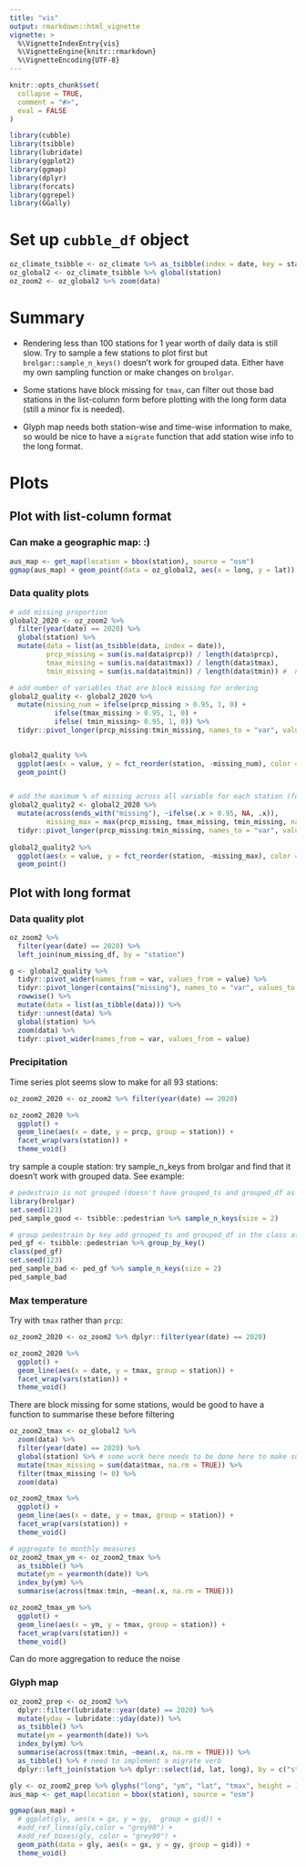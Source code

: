 ```yaml
---
title: "vis"
output: rmarkdown::html_vignette
vignette: >
  %\VignetteIndexEntry{vis}
  %\VignetteEngine{knitr::rmarkdown}
  %\VignetteEncoding{UTF-8}
---
```


```r
knitr::opts_chunk$set(
  collapse = TRUE,
  comment = "#>",
  eval = FALSE
)
```

```r
library(cubble)
library(tsibble)
library(lubridate)
library(ggplot2)
library(ggmap)
library(dplyr)
library(forcats)
library(ggrepel)
library(GGally)
```

# Set up `cubble_df` object

```r
oz_climate_tsibble <- oz_climate %>% as_tsibble(index = date, key = station)
oz_global2 <- oz_climate_tsibble %>% global(station)
oz_zoom2 <- oz_global2 %>% zoom(data)
```


# Summary

- Rendering less than 100 stations for 1 year worth of daily data is still slow. Try to sample a few stations to plot first but `brolgar::sample_n_keys()` doesn't work for grouped data. Either have my own sampling function or make changes on `brolgar`. 

- Some stations have block missing for `tmax`, can filter out those bad stations in the list-column form before plotting with the long form data (still a minor fix is needed).

- Glyph map needs both station-wise and time-wise information to make, so would be nice to have a `migrate` function that add station wise info to the long format.


# Plots

## Plot with list-column format

### Can make a geographic map: :)

```r
aus_map <- get_map(location = bbox(station), source = "osm")
ggmap(aus_map) + geom_point(data = oz_global2, aes(x = long, y = lat))
```

### Data quality plots

```r
# add missing proportion
global2_2020 <- oz_zoom2 %>% 
  filter(year(date) == 2020) %>%
  global(station) %>% 
  mutate(data = list(as_tsibble(data, index = date)),
         prcp_missing = sum(is.na(data$prcp)) / length(data$prcp),
         tmax_missing = sum(is.na(data$tmax)) / length(data$tmax),
         tmin_missing = sum(is.na(data$tmin)) / length(data$tmin)) #  nest time-wise back to list-column form is not working for tsibble

# add number of variables that are block missing for ordering
global2_quality <- global2_2020 %>% 
  mutate(missing_num = ifelse(prcp_missing > 0.95, 1, 0) + 
           ifelse(tmax_missing > 0.95, 1, 0) + 
           ifelse( tmin_missing> 0.95, 1, 0)) %>% 
  tidyr::pivot_longer(prcp_missing:tmin_missing, names_to = "var", values_to = "value")
 

global2_quality %>% 
  ggplot(aes(x = value, y = fct_reorder(station, -missing_num), color = var)) + 
  geom_point()


# add the maximum % of missing across all variable for each station (for ordering) - block missings are recoded as NA and not counted
global2_quality2 <- global2_2020 %>% 
  mutate(across(ends_with("missing"), ~ifelse(.x > 0.95, NA, .x)), 
         missing_max = max(prcp_missing, tmax_missing, tmin_missing, na.rm = TRUE)) %>% 
  tidyr::pivot_longer(prcp_missing:tmin_missing, names_to = "var", values_to = "value")
 
global2_quality2 %>% 
  ggplot(aes(x = value, y = fct_reorder(station, -missing_max), color = var)) + 
  geom_point()
```

## Plot with long format

### Data quality plot 

```r
oz_zoom2 %>% 
  filter(year(date) == 2020) %>% 
  left_join(num_missing_df, by = "station")

g <- global2_quality %>% 
  tidyr::pivot_wider(names_from = var, values_from = value) %>% 
  tidyr::pivot_longer(contains("missing"), names_to = "var", values_to = "value") %>% 
  rowwise() %>% 
  mutate(data = list(as_tibble(data))) %>% 
  tidyr::unnest(data) %>% 
  global(station) %>% 
  zoom(data) %>% 
  tidyr::pivot_wider(names_from = var, values_from = value)

```

### Precipitation

Time series plot seems slow to make for all 93 stations:  

```r
oz_zoom2_2020 <- oz_zoom2 %>% filter(year(date) == 2020) 

oz_zoom2_2020 %>% 
  ggplot() + 
  geom_line(aes(x = date, y = prcp, group = station)) + 
  facet_wrap(vars(station)) + 
  theme_void()
```

try sample a couple station: try sample_n_keys from brolgar and find that it doesn't work with grouped data. See example: 

```r
# pedestrain is not grouped (doesn't have grouped_ts and grouped_df as class) and it works fine
library(brolgar)
set.seed(123)
ped_sample_good <- tsibble::pedestrian %>% sample_n_keys(size = 2)

# group pedestrain by key add grouped_ts and grouped_df in the class attributes and sample_n_keys() doesn't work
ped_gf <- tsibble::pedestrian %>% group_by_key()
class(ped_gf)
set.seed(123)
ped_sample_bad <- ped_gf %>% sample_n_keys(size = 2)
ped_sample_bad

```

### Max temperature

Try with `tmax` rather than `prcp`: 

```r
oz_zoom2_2020 <- oz_zoom2 %>% dplyr::filter(year(date) == 2020) 

oz_zoom2_2020 %>% 
  ggplot() + 
  geom_line(aes(x = date, y = tmax, group = station)) + 
  facet_wrap(vars(station)) + 
  theme_void()
```

There are block missing for some stations, would be good to have a function to summarise these before filtering

```r
oz_zoom2_tmax <- oz_global2 %>% 
  zoom(data) %>% 
  filter(year(date) == 2020) %>% 
  global(station) %>% # some work here needs to be done here to make sure after global the list-col is still tsibble
  mutate(tmax_missing = sum(data$tmax, na.rm = TRUE)) %>% 
  filter(tmax_missing != 0) %>% 
  zoom(data)

oz_zoom2_tmax %>% 
  ggplot() + 
  geom_line(aes(x = date, y = tmax, group = station)) + 
  facet_wrap(vars(station)) + 
  theme_void()

# aggregate to monthly measures
oz_zoom2_tmax_ym <- oz_zoom2_tmax %>% 
  as_tsibble() %>% 
  mutate(ym = yearmonth(date)) %>% 
  index_by(ym) %>% 
  summarise(across(tmax:tmin, ~mean(.x, na.rm = TRUE))) 

oz_zoom2_tmax_ym %>% 
  ggplot() + 
  geom_line(aes(x = ym, y = tmax, group = station)) + 
  facet_wrap(vars(station)) + 
  theme_void()
```

Can do more aggregation to reduce the noise


### Glyph map


```r
oz_zoom2_prep <- oz_zoom2 %>% 
  dplyr::filter(lubridate::year(date) == 2020) %>% 
  mutate(yday = lubridate::yday(date)) %>% 
  as_tsibble() %>% 
  mutate(ym = yearmonth(date)) %>% 
  index_by(ym) %>% 
  summarise(across(tmax:tmin, ~mean(.x, na.rm = TRUE))) %>% 
  as_tibble() %>% # need to implement a migrate verb
  dplyr::left_join(station %>% dplyr::select(id, lat, long), by = c("station" = "id"))

gly <- oz_zoom2_prep %>% glyphs("long", "ym", "lat", "tmax", height = 1, width = 2)
aus_map <- get_map(location = bbox(station), source = "osm")

ggmap(aus_map) + 
  # ggplot(gly, aes(x = gx, y = gy,  group = gid)) +
  #add_ref_lines(gly,color = "grey90") +
  #add_ref_boxes(gly, color = "grey90") +
  geom_path(data = gly, aes(x = gx, y = gy, group = gid)) +
  theme_void()
```

